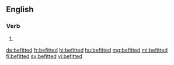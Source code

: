 ==English==

===Verb===
{{head|en|verb form}}

# {{en-past of|befit}}

[[de:befitted]]
[[fr:befitted]]
[[hi:befitted]]
[[hu:befitted]]
[[mg:befitted]]
[[ml:befitted]]
[[fi:befitted]]
[[sv:befitted]]
[[vi:befitted]]
